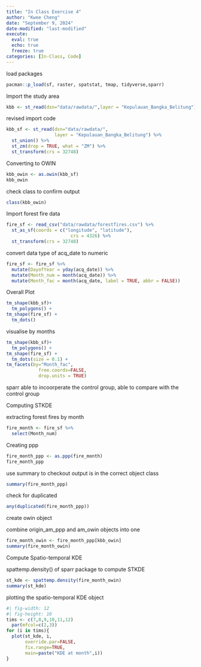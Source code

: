 ```yaml
---
title: "In Class Exercise 4"
author: "Kwee Cheng"
date: "September 9, 2024"
date-modified: "last-modified"
execute: 
  eval: true
  echo: true
  freeze: true
categories: [In-Class, Code]
---
```


load packages

```r
pacman::p_load(sf, raster, spatstat, tmap, tidyverse,sparr)
```

Import the study area

```r
kbb <- st_read(dsn="data/rawdata/",layer = "Kepulauan_Bangka_Belitung")
```

revised import code

```r
kbb_sf <- st_read(dsn="data/rawdata/",
                  layer = "Kepulauan_Bangka_Belitung") %>%
  st_union() %>%
  st_zm(drop = TRUE, what = "ZM") %>%
  st_transform(crs = 32748)
```

Converting to OWIN

```r
kbb_owin <- as.owin(kbb_sf)
kbb_owin
```

check class to confirm output

```r
class(kbb_owin)
```

Import forest fire data

```r
fire_sf <- read_csv("data/rawdata/forestfires.csv") %>%
  st_as_sf(coords = c("longitude", "latitude"),
                        crs = 4326) %>%
  st_transform(crs = 32748)
```

convert data type of acq_date to numeric

```r
fire_sf <- fire_sf %>%
  mutate(DayofYear = yday(acq_date)) %>%
  mutate(Month_num = month(acq_date)) %>%
  mutate(Month_fac = month(acq_date, label = TRUE, abbr = FALSE))
```

Overall Plot

```r
tm_shape(kbb_sf)+
  tm_polygons() +
tm_shape(fire_sf) +
  tm_dots()
```

visualise by months

```r
tm_shape(kbb_sf)+
  tm_polygons() +
tm_shape(fire_sf) +
  tm_dots(size = 0.1) +
tm_facets(by="Month_fac",
            free.coords=FALSE,
            drop.units = TRUE)
```

sparr able to incoorperate the control group, able to compare with the control group

Computing STKDE

extracting forest fires by month

```r
fire_month <- fire_sf %>%
  select(Month_num)
```

Creating ppp

```r
fire_month_ppp <- as.ppp(fire_month)
fire_month_ppp
```

use summary to checkout output is in the correct object class

```r
summary(fire_month_ppp)
```

check for duplicated

```r
any(duplicated(fire_month_ppp))
```

create owin object

combine origin_am_ppp and am_owin objects into one

```r
fire_month_owin <- fire_month_ppp[kbb_owin]
summary(fire_month_owin)
```

Compute Spatio-temporal KDE

spattemp.density() of sparr package to compute STKDE

```r
st_kde <- spattemp.density(fire_month_owin)
summary(st_kde)
```

plotting the spatio-temporal KDE object

```r
#| fig-width: 12
#| fig-height: 10
tims <- c(7,8,9,10,11,12)
  par(mfcol=c(2,3))
for (i in tims){
  plot(st_kde, i,
       override.par=FALSE,
       fix.range=TRUE,
       main=paste("KDE at month",i))
}
```

